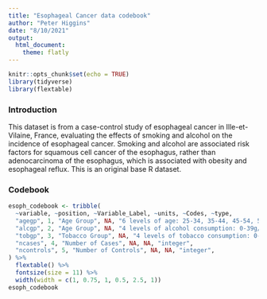 ```yaml
---
title: "Esophageal Cancer data codebook"
author: "Peter Higgins"
date: "8/10/2021"
output: 
  html_document:
    theme: flatly
---
```


```r
knitr::opts_chunk$set(echo = TRUE)
library(tidyverse)
library(flextable)
```


### Introduction

This dataset is from a case-control study of esophageal cancer in Ille-et-Vilaine, France, evaluating the effects of smoking and alcohol on the incidence of esophageal cancer. Smoking and alcohol are associated risk factors for squamous cell cancer of the esophagus, rather than adenocarcinoma of the esophagus, which is associated with obesity and esophageal reflux. This is an original base R dataset.

### Codebook

```r
esoph_codebook <- tribble(
  ~variable, ~position, ~Variable_Label, ~units, ~Codes, ~type,
  "agegp", 1, "Age Group", NA, "6 levels of age: 25-34, 35-44, 45-54, 55-64, 65-74, 75+", "ordinal factor",
  "alcgp", 2, "Age Group", NA, "4 levels of alcohol consumption: 0-39g/day, 40-79, 80-119, 120+", "ordinal factor",
  "tobgp", 3, "Tobacco Group", NA, "4 levels of tobacco consumption: 0-9g/day, 10-19, 20-29, 30+", "ordinal factor",
  "ncases", 4, "Number of Cases", NA, NA, "integer",
  "ncontrols", 5, "Number of Controls", NA, NA, "integer",
) %>% 
  flextable() %>% 
  fontsize(size = 11) %>% 
  width(width = c(1, 0.75, 1, 0.5, 2.5, 1))
esoph_codebook
```
